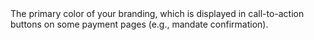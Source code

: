   
<ParamField body="PrimaryButtonColour" type="string" >  
<HexColorCode />     
The primary color of your branding, which is displayed in call-to-action buttons on some payment pages (e.g., mandate confirmation).  
</ParamField>